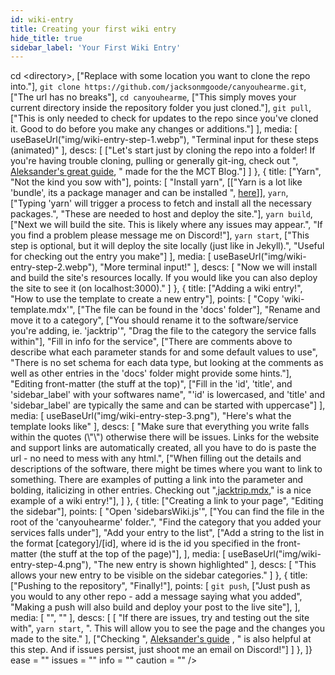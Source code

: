 ```yaml
---
id: wiki-entry
title: Creating your first wiki entry
hide_title: true
sidebar_label: 'Your First Wiki Entry'
---
```


<div>   
    <GuideEntry 
        title = "Creating your first wiki entry"
        description = "A simple how-to guide for making a wiki post on CYHM"
        steps = {[
            {
                title: ["Start with Git", "Git going"],
                points: [
                    <code>cd &#60;directory&#62;</code>,
                        ["Replace <directory> with some location you want to clone the repo into."],
                    <code>git clone https://github.com/jacksonmgoode/canyouhearme.git</code>,
                        ["The url has no breaks"],
                    <code>cd canyouhearme</code>,
                        ["This simply moves your current directory inside the repository folder you just cloned."],
                    <code>git pull</code>,
                        ["This is only needed to check for updates to the repo since you've cloned it. Good to do before you make any changes or additions."]
                ],
                media: [
                    useBaseUrl("img/wiki-entry-step-1.webp"),
                    "Terminal input for these steps (animated)"
                ],
                descs: [
                    ["Let's start just by cloning the repo into a folder! If you're having trouble cloning, pulling or generally git-ing, check out ", <a href='https://github.com/MCT-master/Guides/wiki/How-to-use-the-MCT-Blog-%E2%80%90-Creating-a-Blog-Post'>Aleksander's great guide</a>, " made for the the MCT Blog."]
                ]
            },
            {
                title: ["Yarn", "Not the kind you sow with"],
                points: [
                    "Install yarn",
                        [["Yarn is a lot like 'bundle', its a package manager and can be installed ", <a href='https://classic.yarnpkg.com/en/docs/install/'>here</a>]],
                    <code>yarn</code>,
                        ["Typing 'yarn' will trigger a process to fetch and install all the necessary packages.",
                        "These are needed to host and deploy the site."],
                    <code>yarn build</code>,
                        ["Next we will build the site. This is likely where any issues may appear.",
                        "If you find a problem please message me on Discord!"],
                    <code>yarn start</code>,
                        ["This step is optional, but it will deploy the site locally (just like in Jekyll).",
                        "Useful for checking out the entry you make"]
                ],
                media: [
                    useBaseUrl("img/wiki-entry-step-2.webp"),
                    "More terminal input!"
                ],
                descs: [
                    "Now we will install and build the site's resources locally. If you would like you can also deploy the site to see it (on localhost:3000)."
                ]
            },
            {
                title: ["Adding a wiki entry!", "How to use the template to create a new entry"],
                points: [
                    "Copy 'wiki-template.mdx'",
                        ["The file can be found in the 'docs' folder"],
                    "Rename and move it to a category",
                        ["You should rename it to the software/service you're adding, ie. 'jacktrip'",
                        "Drag the file to the category the service falls within"],
                    "Fill in info for the service",
                        ["There are comments above to describe what each parameter stands for and some default values to use",
                        "There is no set schema for each data type, but looking at the comments as well as other entries in the 'docs' folder might provide some hints."],
                    "Editing front-matter (the stuff at the top)",
                        ["Fill in the 'id', 'title', and 'sidebar_label' with your softwares name",
                        "'id' is lowercased, and 'title' and 'sidebar_label' are typically the same and can be started with uppercase"]
                ],
                media: [
                    useBaseUrl("img/wiki-entry-step-3.png"),
                    "Here's what the template looks like"
                ],
                descs: [
                    "Make sure that everything you write falls within the quotes (\"\") otherwise there will be issues. Links for the website and support links are automatically created, all you have to do is paste the url - no need to mess with any html.",
                    ["When filling out the details and descriptions of the software, there might be times where you want to link to something. There are examples of putting a link into the parameter and bolding, italicizing in other entries. Checking out ",<a href='https://github.com/jacksonmgoode/canyouhearme/edit/master/docs/audio/jacktrip.mdx'>jacktrip.mdx</a>," is a nice example of a wiki entry!"],   
                ]
            },
            {
                title: ["Creating a link to your page", "Editing the sidebar"],
                points: [
                    "Open 'sidebarsWiki.js'",
                        ["You can find the file in the root of the 'canyouhearme' folder.",
                        "Find the category that you added your services falls under"],
                    "Add your entry to the list",
                        ["Add a string to the list in the format [category]/[id], where id is the id you specified in the front-matter (the stuff at the top of the page)"],
                ],
                media: [
                    useBaseUrl("img/wiki-entry-step-4.png"),
                    "The new entry is shown highlighted"
                ],
                descs: [
                    "This allows your new entry to be visible on the sidebar categories."
                ]
            },
            {
                title: ["Pushing to the repository", "Finally!"],
                points: [
                    <code>git push</code>,
                        ["Just push as you would to any other repo - add a message saying what you added",
                        "Making a push will also build and deploy your post to the live site"],
                ],
                media: [
                    "",
                    ""
                ],
                descs: [
                    [ "If there are issues, try and testing out the site with", <code>yarn start</code>, ". This will allow you to see the page and the changes you made to the site." ],
                    ["Checking ", <a href='https://github.com/MCT-master/Guides/wiki/How-to-use-the-MCT-Blog-%E2%80%90-Creating-a-Blog-Post'>Aleksander's guide</a> , " is also helpful at this step. And if issues persist, just shoot me an email on Discord!"]
                ]
            },
        ]}
        ease = ""
        issues = ""
        info = ""
        caution = ""
    />
</div>